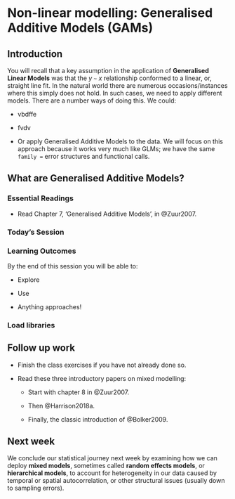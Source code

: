 # Non-linear modelling: Generalised Additive Models (GAMs)

## Introduction

You will recall that a key assumption in the application of **Generalised Linear Models** was that the $y$ `~` $x$ relationship conformed to a linear, or, straight line fit. In the natural world there are numerous occasions/instances where this simply does not hold. In such cases, we need to apply different models. There are a number ways of doing this. We could:

-   vbdffe

-   fvdv

-   Or apply Generalised Additive Models to the data. We will focus on this approach because it works very much like GLMs; we have the same `family =` error structures and functional calls.

## What are Generalised Additive Models?

### Essential Readings

-   Read Chapter 7, 'Generalised Additive Models', in @Zuur2007.

### Today's Session

### Learning Outcomes

By the end of this session you will be able to:

-   Explore

-   Use

-   Anything approaches!

### Load libraries

## Follow up work

-   Finish the class exercises if you have not already done so.

-   Read these three introductory papers on mixed modelling:

    -   Start with chapter 8 in @Zuur2007.

    -   Then @Harrison2018a.

    -   Finally, the classic introduction of @Bolker2009.

## Next week

We conclude our statistical journey next week by examining how we can deploy **mixed models**, sometimes called **random effects models**, or **hierarchical models**, to account for heterogeneity in our data caused by temporal or spatial autocorrelation, or other structural issues (usually down to sampling errors).
